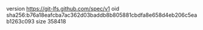 version https://git-lfs.github.com/spec/v1
oid sha256:b76a18eafcba7ac362d03baddb8b805881cbdfa8e658d4eb206c5eab1263c093
size 358418
